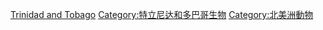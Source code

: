 {{Catnav|頁面分類|各種主題的頁面分類|按國家分類|各國生物|特立尼达和多巴哥生物}}
{{Catnav|頁面分類|各種主題的頁面分類|按國家分類|各國生物|各國動物}}
{{Commons category|Fauna of Trinidad and Tobago}}

[[Category:各國動物|Trinidad and Tobago]]
[[Category:特立尼达和多巴哥生物|Category:特立尼达和多巴哥生物]]
[[Category:北美洲動物|Category:北美洲動物]]